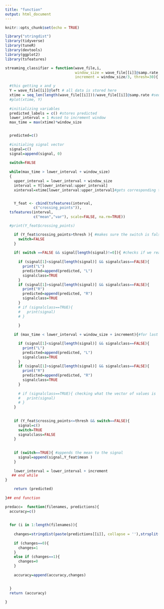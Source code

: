 ---
title: "function"
output: html_document
---

```{r setup, include=FALSE}
knitr::opts_chunk$set(echo = TRUE)
```


```{r, message=FALSE}
library("stringdist")
library(tidyverse)
library(tuneR)
library(devtools)
library(ggplot2)
library(tsfeatures)
```


```{r}


streaming_classifier = function(wave_file,i,  
                                window_size = wave_file[[i]]@samp.rate, 
                                increment = window_size/3, thresh=30){

  #this getting x and y 
  Y = wave_file[[i]]@left # all data is stored here
  xtime = seq_len(length(wave_file[[i]]))/wave_file[[i]]@samp.rate #seq len
  #plot(xtime, Y)
  
  #initializing variables
  predicted_labels = c() #stores predicted
  lower_interval = 1 #used to increment window 
  max_time = max(xtime)*window_size


  predicted=c()
  
  #initialing signal vector 
  signal=c()
  signal=append(signal, 0)
  
  switch=FALSE
  
  while(max_time > lower_interval + window_size)
  {
    upper_interval = lower_interval + window_size
    interval = Y[lower_interval:upper_interval] 
    xinterval=xtime[lower_interval:upper_interval]#gets corresponding time


    Y_feat <- cbind(tsfeatures(interval,
             c("crossing_points")),
  tsfeatures(interval,
             c("mean","var"), scale=FALSE, na.rm=TRUE)) 

  #print(Y_feat$crossing_points)

    if (Y_feat$crossing_points>thresh ){ #makes sure the switch is false if it is greater
      switch=FALSE
    }
    
    if( switch ==FALSE && signal[length(signal)!=0]){ #checks if we read a signal before
      
      if (signal[1]<signal[length(signal)] && signalclass==FALSE){
        print("L")
        predicted=append(predicted, "L")
        signalclass=TRUE
      }
      if (signal[1]>signal[length(signal)] && signalclass==FALSE){
        print("R")
        predicted=append(predicted, "R")
        signalclass=TRUE
      }
      # if (signalclass==TRUE){
      #   print(signal)
      # }
      
      }
      
    if (max_time < lower_interval + window_size + increment){#for last one if it ends by last window and needs to be classified

      if (signal[1]<signal[length(signal)] && signalclass==FALSE){
        print("L")
        predicted=append(predicted, "L")
        signalclass=TRUE
      }
      if (signal[1]>signal[length(signal)] && signalclass==FALSE){
        print("R")
        predicted=append(predicted, "R")
        signalclass=TRUE
      }
      
      # if (signalclass==TRUE){ checking what the vector of values is 
      #   print(signal)
      # }
    }
      
    
    if (Y_feat$crossing_points<=thresh && switch==FALSE){
      signal=c()
      switch=TRUE
      signalclass=FALSE
    } 
    
    
    if (switch==TRUE){ #appends the mean to the signal 
      signal=append(signal,Y_feat$mean )
    }
    
    lower_interval = lower_interval + increment 
   ## end while
}

    return (predicted)
  
}## end function


```


```{r}


predacc=  function(filenames, predictions){
  accuracy=c()
  
  
  for (i in 1:length(filenames)){
    
    changes=stringdist(paste(predictions[[i]], collapse = ''),strsplit(filenames[i], "_")[[1]][1], method="lv")/nchar(strsplit(filenames[i], "_")[[1]][1])
    
    if (changes==0){
      changes=1
    }
    else if (changes==1){
      changes=0
    }
    
    accuracy=append(accuracy,changes)
  

  }
  return (accuracy)
  
}

```